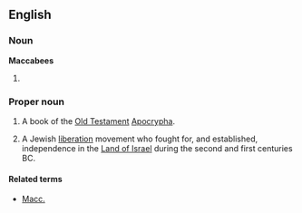 ==English==
{{wikipedia}}
{{book of the Bible|Books of the Maccabees}}

===Noun===
'''Maccabees'''

# {{plural of|Maccabee}}

===Proper noun===
{{en-proper noun}}
# {{biblical}}  A book of the [[Old Testament]] [[Apocrypha]].
# {{history}} A Jewish [[liberation]] movement who fought for, and established, independence in the [[Land of Israel]] during the second and first centuries BC.

====Related terms====
*[[Macc.]]